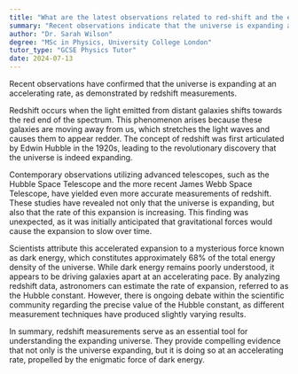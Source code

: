 ```yaml
---
title: "What are the latest observations related to red-shift and the expanding universe?"
summary: "Recent observations indicate that the universe is expanding at an accelerating rate, supported by red-shift measurements."
author: "Dr. Sarah Wilson"
degree: "MSc in Physics, University College London"
tutor_type: "GCSE Physics Tutor"
date: 2024-07-13
---
```


Recent observations have confirmed that the universe is expanding at an accelerating rate, as demonstrated by redshift measurements.

Redshift occurs when the light emitted from distant galaxies shifts towards the red end of the spectrum. This phenomenon arises because these galaxies are moving away from us, which stretches the light waves and causes them to appear redder. The concept of redshift was first articulated by Edwin Hubble in the 1920s, leading to the revolutionary discovery that the universe is indeed expanding.

Contemporary observations utilizing advanced telescopes, such as the Hubble Space Telescope and the more recent James Webb Space Telescope, have yielded even more accurate measurements of redshift. These studies have revealed not only that the universe is expanding, but also that the rate of this expansion is increasing. This finding was unexpected, as it was initially anticipated that gravitational forces would cause the expansion to slow over time.

Scientists attribute this accelerated expansion to a mysterious force known as dark energy, which constitutes approximately $68\%$ of the total energy density of the universe. While dark energy remains poorly understood, it appears to be driving galaxies apart at an accelerating pace. By analyzing redshift data, astronomers can estimate the rate of expansion, referred to as the Hubble constant. However, there is ongoing debate within the scientific community regarding the precise value of the Hubble constant, as different measurement techniques have produced slightly varying results.

In summary, redshift measurements serve as an essential tool for understanding the expanding universe. They provide compelling evidence that not only is the universe expanding, but it is doing so at an accelerating rate, propelled by the enigmatic force of dark energy.
    